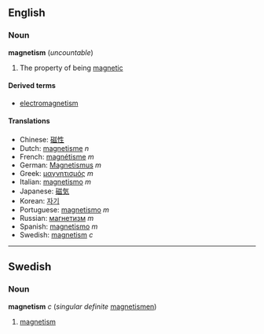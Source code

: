 ==English==
===Noun===
'''magnetism''' (''uncountable'')

# The property of being [[magnetic]]

====Derived terms====
*[[electromagnetism]]

====Translations====
*Chinese: [[磁性]]
*Dutch: [[magnetisme]] ''n''
*French: [[magnétisme]] ''m''
*German: [[Magnetismus]] ''m''
*Greek: [[μαγνητισμός]] ''m''
*Italian: [[magnetismo]] ''m''
*Japanese: [[磁気]]
*Korean: [[자기]]
*Portuguese: [[magnetismo]] ''m''
*Russian: [[магнетизм]] ''m''
*Spanish: [[magnetismo]] ''m''
*Swedish: [[magnetism#Swedish|magnetism]] ''c''

----
==Swedish==
===Noun===
'''magnetism''' ''c'' (''singular definite'' [[magnetismen]])

#[[magnetism#English|magnetism]]